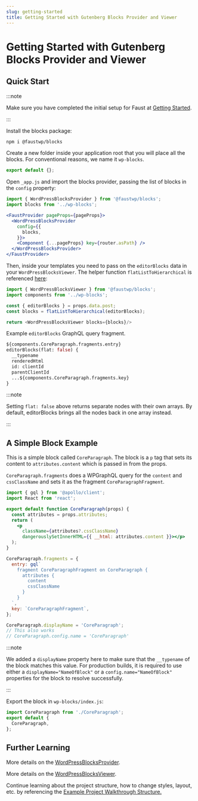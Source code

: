 ```yaml
---
slug: getting-started
title: Getting Started with Gutenberg Blocks Provider and Viewer
---
```


# Getting Started with Gutenberg Blocks Provider and Viewer

## Quick Start

:::note

Make sure you have completed the initial setup for Faust at [Getting Started](/docs/getting-started).

:::

Install the blocks package:

```bash
npm i @faustwp/blocks
```

Create a new folder inside your application root that you will place all the blocks. For conventional reasons, we name it `wp-blocks`.

```js title="wp-blocks/index.js"
export default {};
```

Open `_app.js` and import the blocks provider, passing the list of blocks in the `config` property:

```jsx
import { WordPressBlocksProvider } from '@faustwp/blocks';
import blocks from '../wp-blocks';

<FaustProvider pageProps={pageProps}>
  <WordPressBlocksProvider
    config={{
      blocks,
    }}>
    <Component {...pageProps} key={router.asPath} />
  </WordPressBlocksProvider>
</FaustProvider>
```

Then, inside your templates you need to pass on the `editorBlocks` data in your `WordPressBlocksViewer`. The helper function `flatListToHierarchical` is referenced [here](https://www.wpgraphql.com/docs/menus#hierarchical-data):

```js title="wp-templates/single.js"
import { WordPressBlocksViewer } from '@faustwp/blocks';
import components from '../wp-blocks';

const { editorBlocks } = props.data.post;
const blocks = flatListToHierarchical(editorBlocks);

return <WordPressBlocksViewer blocks={blocks}/>
```

Example `editorBlocks` GraphQL query fragment.

```graphql
${components.CoreParagraph.fragments.entry}
editorBlocks(flat: false) {
  __typename
  renderedHtml
  id: clientId
  parentClientId
  ...${components.CoreParagraph.fragments.key}
}
```
:::note

Setting `flat: false` above returns separate nodes with their own arrays. By default, editorBlocks brings all the nodes back in one array instead.

:::

## A Simple Block Example
This is a simple block called `CoreParagraph`. The block is a `p` tag that sets its content to `attributes.content` which is passed in from the props.

`CoreParagraph.fragments` does a WPGraphQL query for the `content` and `cssClassName` and sets it as the fragment `CoreParagraphFragment`.

```jsx
import { gql } from '@apollo/client';
import React from 'react';

export default function CoreParagraph(props) {
  const attributes = props.attributes;
  return (
    <p
      className={attributes?.cssClassName}
      dangerouslySetInnerHTML={{ __html: attributes.content }}></p>
  );
}

CoreParagraph.fragments = {
  entry: gql`
    fragment CoreParagraphFragment on CoreParagraph {
      attributes {
        content
        cssClassName
      }
    }
  `,
  key: `CoreParagraphFragment`,
};

CoreParagraph.displayName = 'CoreParagraph';
// This also works
// CoreParagraph.config.name = 'CoreParagraph'
```

:::note

We added a `displayName` property here to make sure that the `__typename` of the block matches this value.
For production builds, it is required to use either a `displayName="NameOfBlock"` or a `config.name="NameOfBlock"` properties for the block to resolve successfully.

:::


Export the block in `wp-blocks/index.js`:

```js
import CoreParagraph from './CoreParagraph';
export default {
  CoreParagraph,
};
```



## Further Learning

More details on the [WordPressBlocksProvider](/docs/reference/WordPressBlocksProvider).

More details on the [WordPressBlocksViewer](/docs/reference/WordPressBlocksViewer).

Continue learning about the project structure, how to change styles, layout, etc. by referencing the [Example Project Walkthrough Structure.](/docs/next/guides/project-walkthrough)
